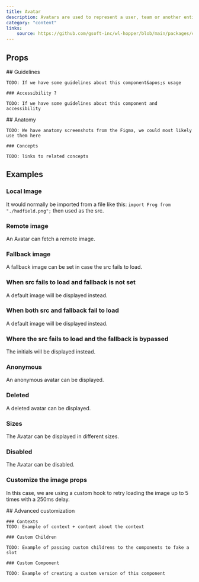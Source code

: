 ```yaml
---
title: Avatar
description: Avatars are used to represent a user, team or another entity. They are often paired with text where room is available.
category: "content"
links:
    source: https://github.com/gsoft-inc/wl-hopper/blob/main/packages/components/src/Avatar/src/index.tsx
---
```


<Example src="Avatar/docs/preview" isOpen />

## Props

<PropTable component="Avatar" />

<FeatureFlag flag="next">
    ## Guidelines

    TODO: If we have some guidelines about this component&apos;s usage

    ### Accessibility ?

    TODO: If we have some guidelines about this component and accessibility
</FeatureFlag>

<FeatureFlag flag="rc">
    ## Anatomy

    TODO: We have anatomy screenshots from the Figma, we could most likely use them here

    ### Concepts

    TODO: links to related concepts
</FeatureFlag>

## Examples

### Local Image

It would normally be imported from a file like this: `import Frog from "./hadfield.png";` then used as the src.

<Example src="Avatar/docs/localImage" />

### Remote image

An Avatar can fetch a remote image.

<Example src="Avatar/docs/remoteImage" />

### Fallback image

A fallback image can be set in case the src fails to load.

<Example src="Avatar/docs/fallbackImage" />

### When src fails to load and fallback is not set

A default image will be displayed instead.

<Example src="Avatar/docs/brokenImage" />

### When both src and fallback fail to load

A default image will be displayed instead.

<Example src="Avatar/docs/brokenImageWithBothFailing" />

### Where the src fails to load and the fallback is bypassed

The initials will be displayed instead.

<Example src="Avatar/docs/brokenImageWithNoFallback" />

### Anonymous

An anonymous avatar can be displayed.

<Example src="Avatar/docs/anonymous" />

### Deleted

A deleted avatar can be displayed.

<Example src="Avatar/docs/deleted" />

### Sizes

The Avatar can be displayed in different sizes.

<Example src="Avatar/docs/sizes" />

### Disabled

The Avatar can be disabled.

<Example src="Avatar/docs/disabled" />

### Customize the image props

In this case, we are using a custom hook to retry loading the image up to 5 times with a 250ms delay.

<Example src="Avatar/docs/customization" />


<FeatureFlag flag="next">
    ## Advanced customization

    ### Contexts
    TODO: Example of context + content about the context

    ### Custom Children

    TODO: Example of passing custom childrens to the components to fake a slot

    ### Custom Component

    TODO: Example of creating a custom version of this component
</FeatureFlag>
